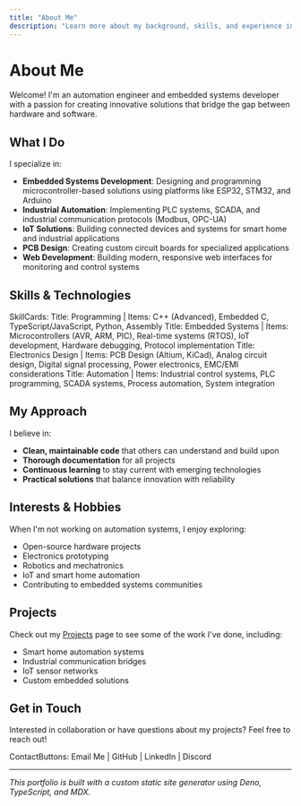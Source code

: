 ```yaml
---
title: "About Me"
description: "Learn more about my background, skills, and experience in automation and embedded systems development."
---
```


# About Me

Welcome! I'm an automation engineer and embedded systems developer with a passion for creating innovative solutions that bridge the gap between hardware and software.

## What I Do

I specialize in:

- **Embedded Systems Development**: Designing and programming microcontroller-based solutions using platforms like ESP32, STM32, and Arduino
- **Industrial Automation**: Implementing PLC systems, SCADA, and industrial communication protocols (Modbus, OPC-UA)
- **IoT Solutions**: Building connected devices and systems for smart home and industrial applications
- **PCB Design**: Creating custom circuit boards for specialized applications
- **Web Development**: Building modern, responsive web interfaces for monitoring and control systems

## Skills & Technologies

SkillCards:
  Title: Programming | Items: C++ (Advanced), Embedded C, TypeScript/JavaScript, Python, Assembly
  Title: Embedded Systems | Items: Microcontrollers (AVR, ARM, PIC), Real-time systems (RTOS), IoT development, Hardware debugging, Protocol implementation
  Title: Electronics Design | Items: PCB Design (Altium, KiCad), Analog circuit design, Digital signal processing, Power electronics, EMC/EMI considerations
  Title: Automation | Items: Industrial control systems, PLC programming, SCADA systems, Process automation, System integration

## My Approach

I believe in:

- **Clean, maintainable code** that others can understand and build upon
- **Thorough documentation** for all projects
- **Continuous learning** to stay current with emerging technologies
- **Practical solutions** that balance innovation with reliability

## Interests & Hobbies

When I'm not working on automation systems, I enjoy exploring:

- Open-source hardware projects
- Electronics prototyping
- Robotics and mechatronics
- IoT and smart home automation
- Contributing to embedded systems communities

## Projects

Check out my [Projects](/posts) page to see some of the work I've done, including:

- Smart home automation systems
- Industrial communication bridges
- IoT sensor networks
- Custom embedded solutions

## Get in Touch

Interested in collaboration or have questions about my projects? Feel free to reach out!

ContactButtons: Email Me | GitHub | LinkedIn | Discord

---

*This portfolio is built with a custom static site generator using Deno, TypeScript, and MDX.*
